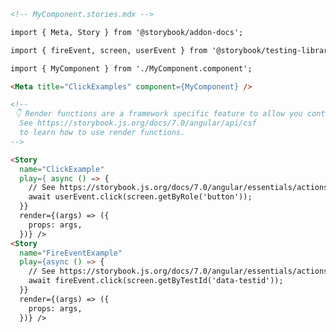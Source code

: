 ```md
<!-- MyComponent.stories.mdx -->

import { Meta, Story } from '@storybook/addon-docs';

import { fireEvent, screen, userEvent } from '@storybook/testing-library';

import { MyComponent } from './MyComponent.component';

<Meta title="ClickExamples" component={MyComponent} />

<!--
 👇 Render functions are a framework specific feature to allow you control on how the component renders.
  See https://storybook.js.org/docs/7.0/angular/api/csf
  to learn how to use render functions.
-->

<Story
  name="ClickExample"
  play={ async () => {
    // See https://storybook.js.org/docs/7.0/angular/essentials/actions#automatically-matching-args to learn how to setup logging in the Actions panel
    await userEvent.click(screen.getByRole('button'));
  }}
  render={(args) => ({
    props: args,
  })} />
<Story
  name="FireEventExample"
  play={async () => {
    // See https://storybook.js.org/docs/7.0/angular/essentials/actions#automatically-matching-args to learn how to setup logging in the Actions panel
    await fireEvent.click(screen.getByTestId('data-testid'));
  }}
  render={(args) => ({
    props: args,
  })} />
```
